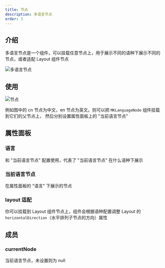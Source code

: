 ```yaml
---
title: 节点
description: 多语言节点
order: 3
---
```


## 介绍

多语言节点是一个组件，可以挂载任意节点上，用于展示不同的语种下展示不同的节点，或者适配 Layout 组件节点

![多语言节点](/docs/a30487e3-354b-48a7-abff-3f8b337eed7c.png)

## 使用

![节点](/docs/20465693-b799-4c6f-9369-50a11a5d02ee.png)

例如图中的 cn 节点为中文，en 节点为英文。则可以把 `MKLanguageNode` 组件挂载到它们的父节点上，
然后分别设置属性面板上的 "当前语言节点"

## 属性面板

### 语言

和 "当前语言节点" 配置使用，代表了 "当前语言节点" 在什么语种下展示

### 当前语言节点

在属性面板的 "语言" 下展示的节点

### layout 适配

你可以挂载到 Layout 组件节点上，组件会根据语种配置调整 Layout 的 `horizontalDirection`（水平排列子节点的方向）属性

## 成员

### currentNode

当前语言节点，未设置则为 null
